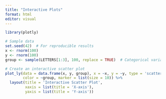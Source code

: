 ---
title: "Interactive Plots"
format: html
editor: visual
---


```{r}
library(plotly)

# Sample data
set.seed(42)  # For reproducible results
x <- rnorm(100)
y <- rnorm(100)
group <- sample(LETTERS[1:3], 100, replace = TRUE)  # Categorical variable

# Create an interactive scatter plot
plot_ly(data = data.frame(x, y, group), x = ~x, y = ~y, type = 'scatter', mode = 'markers',
        color = ~group, marker = list(size = 10)) %>%
  layout(title = 'Interactive Scatter Plot',
         xaxis = list(title = 'X-axis'),
         yaxis = list(title = 'Y-axis'))
```
